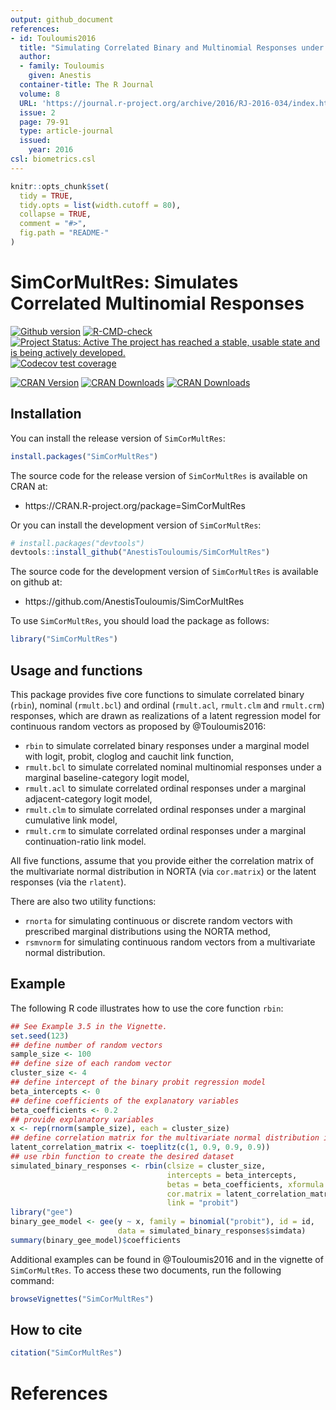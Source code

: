 ```yaml
---
output: github_document
references:
- id: Touloumis2016
  title: "Simulating Correlated Binary and Multinomial Responses under Marginal Model Specification: The SimCorMultRes Package"
  author:
  - family: Touloumis
    given: Anestis
  container-title: The R Journal
  volume: 8
  URL: 'https://journal.r-project.org/archive/2016/RJ-2016-034/index.html'
  issue: 2
  page: 79-91
  type: article-journal
  issued:
    year: 2016
csl: biometrics.csl    
---
```


<!-- README.md is generated from README.Rmd. Please edit that file -->

```r
knitr::opts_chunk$set(
  tidy = TRUE,
  tidy.opts = list(width.cutoff = 80),
  collapse = TRUE,
  comment = "#>",
  fig.path = "README-"
)
```

# SimCorMultRes: Simulates Correlated Multinomial Responses

[![Github version](`r paste0("https://img.shields.io/badge/GitHub%20-", as.vector(read.dcf('DESCRIPTION')[, 'Version']),"-orange.svg")`)]("commits/master")
[![R-CMD-check](https://github.com/AnestisTouloumis/SimCorMultRes/actions/workflows/R-CMD-check.yaml/badge.svg)](https://github.com/AnestisTouloumis/SimCorMultRes/actions/workflows/R-CMD-check.yaml)
[![Project Status: Active The project has reached a stable, usable state and is being actively developed.](http://www.repostatus.org/badges/latest/active.svg)](http://www.repostatus.org/#active) 
[![Codecov test coverage](https://codecov.io/gh/AnestisTouloumis/SimCorMultRes/branch/master/graph/badge.svg)](https://codecov.io/gh/AnestisTouloumis/SimCorMultRes?branch=master)

[![CRAN Version](https://www.r-pkg.org/badges/version/SimCorMultRes?color=blue)](https://cran.r-project.org/package=SimCorMultRes)
[![CRAN Downloads](https://cranlogs.r-pkg.org/badges/grand-total/SimCorMultRes?color=blue)](https://cranlogs.r-pkg.org/badges/grand-total/SimCorMultRes)
[![CRAN Downloads](https://cranlogs.r-pkg.org/badges/SimCorMultRes)](https://cran.r-project.org/package=SimCorMultRes)


## Installation

You can install the release version of `SimCorMultRes`:

```r
install.packages("SimCorMultRes")
```

The source code for the release version of `SimCorMultRes` is available on CRAN at:

- https://CRAN.R-project.org/package=SimCorMultRes

Or you can install the development version of `SimCorMultRes`:

```r
# install.packages("devtools")
devtools::install_github("AnestisTouloumis/SimCorMultRes")
```

The source code for the development version of `SimCorMultRes` is available on github at:

- https://github.com/AnestisTouloumis/SimCorMultRes

To use `SimCorMultRes`, you should load the package as follows:

```r
library("SimCorMultRes")
```

## Usage and functions

This package provides five core functions to simulate correlated binary (`rbin`), nominal (`rmult.bcl`) and ordinal (`rmult.acl`, `rmult.clm` and `rmult.crm`) responses, which are drawn as realizations of a latent regression model for continuous random vectors as proposed by @Touloumis2016:

- `rbin` to simulate correlated binary responses under a marginal model with logit, probit, cloglog and cauchit link function,
- `rmult.bcl` to simulate correlated nominal multinomial responses under a marginal baseline-category logit model,
- `rmult.acl` to simulate correlated ordinal responses under a marginal adjacent-category logit model,
- `rmult.clm` to simulate correlated ordinal responses under a marginal cumulative link model,
- `rmult.crm` to simulate correlated ordinal responses under a marginal continuation-ratio link model.

All five functions, assume that you provide either the correlation matrix of the multivariate normal distribution in NORTA (via `cor.matrix`) or the latent responses (via the `rlatent`). 

There are also two utility functions:

- `rnorta` for simulating continuous or discrete random vectors with prescribed marginal distributions using the NORTA method,
- `rsmvnorm` for simulating continuous random vectors from a multivariate normal distribution.


## Example

The following R code illustrates how to use the core function `rbin`:

```r
## See Example 3.5 in the Vignette.
set.seed(123)
## define number of random vectors
sample_size <- 100
## define size of each random vector
cluster_size <- 4
## define intercept of the binary probit regression model
beta_intercepts <- 0
## define coefficients of the explanatory variables
beta_coefficients <- 0.2
## provide explanatory variables
x <- rep(rnorm(sample_size), each = cluster_size)
## define correlation matrix for the multivariate normal distribution in NORTA
latent_correlation_matrix <- toeplitz(c(1, 0.9, 0.9, 0.9))
## use rbin function to create the desired dataset
simulated_binary_responses <- rbin(clsize = cluster_size,
                                   intercepts = beta_intercepts,
                                   betas = beta_coefficients, xformula = ~  x,
                                   cor.matrix = latent_correlation_matrix,
                                   link = "probit")
library("gee")
binary_gee_model <- gee(y ~ x, family = binomial("probit"), id = id,
                        data = simulated_binary_responses$simdata)
summary(binary_gee_model)$coefficients
```

Additional examples can be found in @Touloumis2016 and in the vignette of `SimCorMultRes`. To access these two documents, run the following command:

```r
browseVignettes("SimCorMultRes")
```

## How to cite

```r
citation("SimCorMultRes")
```

# References
